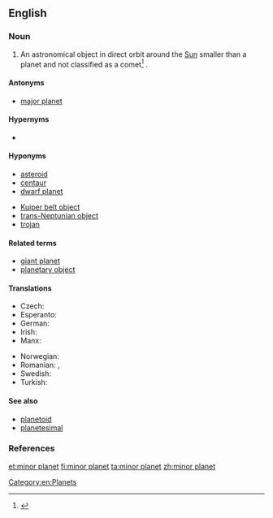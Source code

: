 ==English==
{{wikipedia}}

===Noun===
{{en-noun|head=[[minor]] [[planet]]}}

# {{context|astronomy|lang=en}} An astronomical object in direct orbit around the [[Sun]] smaller than a  planet and not classified as a comet<ref>{{cite web | url = http://en.wikipedia.org/ | title = Minor planet | date= 2013-06-03 | format= HTML | publisher = Wikipedia | archiveurl= http://en.wikipedia.org/wiki/Minor_planet | archivedate = 2013-06-03 | accessdate= 2013-06-08 }}</ref> {{gloss|in the Solar System}}.

====Antonyms====
* {{sense|smaller than Earth}} [[major planet]] {{gloss|larger than Earth (in the Solar System)}}

====Hypernyms====
* {{l/en|planemo}}

====Hyponyms====
{{hyp-top|Hyponyms}}
* [[asteroid]]
* [[centaur]]
* [[dwarf planet]]
{{hyp-mid}}
* [[Kuiper belt object]]
* [[trans-Neptunian object]]
* [[trojan]]
{{hyp-bottom}}

====Related terms====
* [[giant planet]]
* [[planetary object]]

====Translations====
{{trans-top|celestial body}}
* Czech: {{t|cs|planetka|f}}
* Esperanto: {{t|eo|planedeto}}
* German: {{t|de|Kleinplanet|m}}
* Irish: {{t|ga|fophláinéad|m}}
* Manx: {{t|gv|mynphlanaid|m}}
{{trans-mid}}
* Norwegian: {{t|no|småplanet|m}}
* Romanian: {{t|ro|planetă minoră|f}}, {{t|ro|miniplanetă}}
* Swedish: {{t|sv|småplanet|c}}
* Turkish: {{t|tr|küçük gezegen}}
{{trans-bottom}}

====See also====
* [[planetoid]]
* [[planetesimal]]

===References===
<references/>

[[Category:en:Planets]]

[[et:minor planet]]
[[fi:minor planet]]
[[ta:minor planet]]
[[zh:minor planet]]